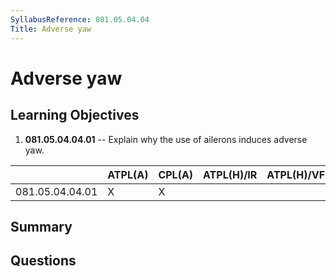 ```yaml
---
SyllabusReference: 081.05.04.04
Title: Adverse yaw
---
```


# Adverse yaw

## Learning Objectives

1. **081.05.04.04.01** -- Explain why the use of ailerons induces adverse yaw.

|                 | ATPL(A) | CPL(A) | ATPL(H)/IR | ATPL(H)/VFR | CPL(H) | IR  | CBIR(A) |
| --------------- | ------- | ------ | ---------- | ----------- | ------ | --- | ------- |
| 081.05.04.04.01 | X       | X      |            |             |        |     |         |

## Summary

## Questions
